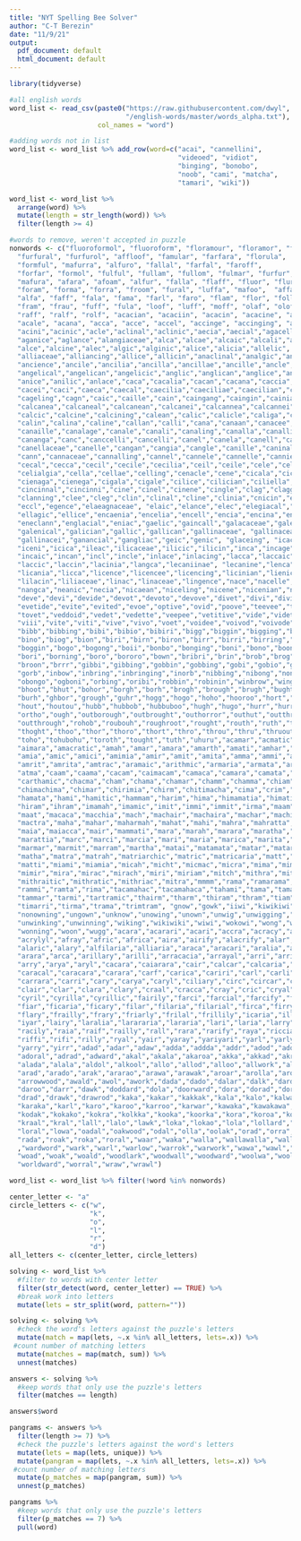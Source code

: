 ```yaml
---
title: "NYT Spelling Bee Solver"
author: "C-T Berezin"
date: "11/9/21"
output:
  pdf_document: default
  html_document: default
---
```


```r
library(tidyverse)
```

```r
#all english words
word_list <- read_csv(paste0("https://raw.githubusercontent.com/dwyl",
                             "/english-words/master/words_alpha.txt"),
                      col_names = "word")

#adding words not in list
word_list <- word_list %>% add_row(word=c("acai", "cannellini",
                                          "videoed", "vidiot",
                                          "binging", "bonobo",
                                          "noob", "cami", "matcha",
                                          "tamari", "wiki"))

word_list <- word_list %>%
  arrange(word) %>% 
  mutate(length = str_length(word)) %>% 
  filter(length >= 4)

#words to remove, weren't accepted in puzzle
nonwords <- c("fluoroformol", "fluoroform", "floramour", "floramor", "formular",
  "furfural", "furfurol", "affloof", "famular", "farfara", "florula",
  "formful", "mafurra", "alfuro", "fallal", "farfal", "faroff",
  "forfar", "formol", "fulful", "fullam", "fullom", "fulmar", "furfur",
  "mafura", "afara", "afoam", "alfur", "falla", "flaff", "fluor", "flurr",
  "foram", "forma", "forra", "froom", "fural", "luffa", "mafoo",  "affa",
  "alfa", "faff", "fala", "fama", "farl", "faro", "flam", "flor", "foll",
  "fram", "frau", "fuff", "fula", "loof", "luff", "moff", "olaf", "olof",
  "raff", "ralf", "rolf", "acacian", "acaciin", "acacin", "acacine", "acaena",
  "acale", "acana", "acca", "acce", "accel", "accinge", "accinging", "acclinal",
  "acini","acinic","acle","aclinal","aclinic","aecia","aecial","agacella",
  "aganice","aglance","alangiaceae","alca","alcae","alcaic","alcali","alcanna",
  "alce","alcine","alec","algic","alginic","alice","alicia","allelic",
  "alliaceae","alliancing","allice","allicin","anaclinal","analgic","ancien",
  "ancience","ancile","ancilia","ancilla","ancillae","ancille","ancle","anelace",
  "angelical","angelican","angelicic","anglic","anglican","anglice","anicca",
  "anice","anilic","anlace","caca","cacalia","cacan","cacana","caccia","cace",
  "cacei","caci","caeca","caecal","caecilia","caeciliae","caecilian","caelian",
  "cageling","cagn","caic","caille","cain","caingang","caingin","cainian","calc",
  "calcanea","calcaneal","calcanean","calcanei","calcannea","calcannei","calci",
  "calcic","calcine","calcining","calean","calic","calicle","caliga","calili",
  "calin","calina","caline","callan","calli","cana","canaan","canacee","canaglia",
  "canaille","canalage","canale","canali","canaling","canalla","canalling","cananaean",
  "cananga","canc","canccelli","cancelli","canel","canela","canell","canella",
  "canellaceae","canelle","cangan","cangia","cangle","canille","caninal","canli",
  "cann","cannaceae","cannalling","cannel","cannele","cannelle","cannie","ceca",
  "cecal","cecca","cecil","cecile","cecilia","ceil","ceile","cele","celia",
  "celialgia","cella","cellae","celling","cenacle","cene","cicala","cicale",
  "cienaga","cienega","cigala","cigale","cilice","cilician","ciliella","cill",
  "cincinnal","cincinni","cine","cinel","cinene","cingle","clag","clagging",
  "clanning","clee","cleg","clin","clinal","cline","clinia","cnicin","ecca","ecce",
  "eccl","egence","elaeagnaceae", "elaic","elance","elec","elegiacal","elianic",
  "ellagic","ellice","encaenia","encelia","encell","encia","encina","encinal","encl",
  "eneclann","englacial","eniac","gaelic","gaincall","galacaceae","galenic",
  "galenical","galician","gallic","gallican","gallinaceae", "gallinacean",
  "gallinacei","ganancial","gangliac","geic","genic", "glaceing", "icacinaceae",
  "iceni","icica","ileac","ilicaceae","ilicic","ilicin","inca","incage","incaging",
  "incaic","incan","incl","incle","inlace","inlacing","lacca","laccaic","laccainic",
  "laccic","laccin","lacinia","langca","lecaniinae", "lecanine","lenca","lencan",
  "licania","licca","licence","licencee","licencing","licinian","lienic","ligeance",
  "lilacin","liliaceae","linac","linaceae","lingence","nace","nacelle","nance",
  "nangca","neanic","necia","nicaean","niceling","nicene","nicenian","nici",
  "deve","devi","devide","devot","devoto","devove","divet","divi","divid","divoto",
  "evetide","evite","evited","evoe","optive","ovid","poove","teevee","totitive",
  "tovet","veddoid","vedet","vedette","veepee","vetitive","vide","vidette",
  "viii","vite","viti","vive","vivo","voet","voidee","voivod","voivode","voodooed",
  "bibb","bibbing","bibi","bibio","bibiri","bigg","biggin","bigging","bing","bini",
  "bino","biog","bion","biri","birn","biron","birr","birri","birring","bobo",
  "boggin","bogo","bogong","boii","bonbo","bonging","boni","bono","boong","borg",
  "bori","borning","boro","bororo","bown","bribri","brin","brob","brog","broo",
  "broon","brrr","gibbi","gibbing","gobbin","gobbing","gobi","gobio","gobo",
  "gorb","inbow","inbring","inbringing","inorb","nibbing","nibong","nonborrowing",
  "obongo","ogboni","orbing","oribi","robbin","robinin","winbrow","wingbow",
  "bhoot","bhut","bohor","borgh","borh","brogh","brough","brugh","bught","buhr",
  "burh","ghbor","grough","guhr","hogg","hogo","hoho","hooroo","hort","hough",
  "hout","houtou","hubb","hubbob","hubbuboo","hugh","hugo","hurr","hurroo","orth",
  "ortho","ough","outborough","outbrought","outhorror","outhut","outthrob",
  "outthrough","rohob","roubouh","roughroot","rought","routh","ruth","thob",
  "thoght","thoo","thor","thoro","thort","thro","throu","thru","thruout","thurt",
  "toho","tohubohu","toroth","tought","tuth","uhuru","acamar","acmatic","acmic",
  "aimara","amacratic","amah","amar","amara","amarth","amati","amhar","amharic",
  "amia","amic","amici","amimia","amir","amit","amita","amma","ammi","amra",
  "amrit","amrita","amtrac","aramaic","arithmic","armaria","armata","armit",
  "atma","caam","caama","cacam","caimacam","camaca","camara","camata","cariama",
  "carthamic","chacma","cham","chama","chamar","chamm","chamma","chiam",
  "chimachima","chimar","chirimia","chirm","chitimacha","cima","crim","hamacratic",
  "hamata","hami","hamitic","hammam","harim","hima","himamatia","himati","himatia",
  "hiram","ihram","imamah","imamic","imit","immi","immit","irma","maam","maar",
  "maat","macaca","macchia","mach","machair","machaira","machar","machi","macram",
  "mactra","maha","mahar","maharmah","mahat","mahi","mahra","mahratta","mahri",
  "maia","maiacca","mair","mammati","mara","marah","marara","maratha","marathi",
  "marattia","marc","marci","marcia","mari","maria","marica","marita","mariti",
  "marmar","marmit","marram","martha","matai","matamata","matar","matara",
  "matha","matra","matrah","matriarchic","matric","matricaria","matt","matta",
  "matti","miami","miamia","micah","micht","micmac","micra","mima","mimi",
  "mimir","mira","mirac","mirach","miri","miriam","mitch","mithra","mithraic",
  "mithraitic","mithratic","mithriac","mitra","mmmm","rama","ramarama","rami",
  "rammi","ramta","rima","tacamahac","tacamahaca","tahami","tama","tamara",
  "tammar","tarmi","tartramic","thairm","tharm","thiram","thram","tiam","timar",
  "timarri","tirma","trama","trimtram", "gnow","gowk","iiwi","kiwikiwi",
  "nonowning","ungown","unknow","unowing","unown","unwig","unwigging","unwink",
  "unwinking","unwinning","wiking","wikiwiki","wiwi","wokowi","wong","woning",
  "wonning","woon","wugg","acara","acarari","acari","accra","acracy","acryl",
  "acrylyl","afray","afric","africa","aira","airify","alacrify","alar","alaria",
  "alaric","alary","alfilaria","alliaria","araca","aracari","aralia","arar",
  "arara","arca","arillary","arilli","arracacia","arrayal","arri","arricci",
  "arry","arya","aryl","cacara","caiarara","cair","calcar","calcaria","cara",
  "caracal","caracara","carara","carf","carica","cariri","carl","carli","carr",
  "carrara","carri","cary","carya","caryl","ciliary","circ","circar","cirl",
  "clair","clar","clara","clary","craal","cracca","cray","cric","cryal","cyclar",
  "cyril","cyrilla","cyrillic","fairily","farci","farcial","farcify","farcy",
  "fiar","ficaria","ficary","filar","filaria","filarial","firca","firry","firy",
  "flary","frailly","frary","friarly","frilal","frillily","icaria","illyric",
  "iyar","lairy","laralia","larararia","lararia","lari","laria","larry","lyra",
  "racily","raia","raif","railly","rall","rara","rarify","raya","riccia","ricrac",
  "riffi","rifi","rilly","ryal","yair","yaray","yariyari","yarl","yarly","yarr",
  "yarry","yirr","adad","adar","adaw","adda","addda","addr","adod","ador",
  "adoral","adrad","adward","akal","akala","akaroa","akka","akkad","akra",
  "alada","alala","aldol","alkool","allo","allod","alloo","allwork","alod","alow",
  "arad","arado","arak","ararao","arawa","arawak","aroar","arolla","arow",
  "arrowwood","awald","awol","awork","dada","dado","dalar","dalk","dard","dardaol",
  "daroo","darr","dawk","doddard","dola","doorward","dora","dorad","dorado",
  "drad","drawk","drawrod","kaka","kakar","kakkak","kala","kalo","kalwar",
  "karaka","karl","karo","karoo","karroo","karwar","kawaka","kawakawa","koda",
  "kodak","kokako","kokra","kolkka","kooka","koorka","kora","koroa","korwa",
  "kraal","kral","lall","lalo","lawk","loka","lokao","lola","lollard","lora",
  "loral","lowa","oadal","oakwood","odal","olla","oolak","orad","orra","raad",
  "rada","roak","roka","roral","waar","waka","walla","wallawalla","wallwork"
  ,"wardword","wark","warl","warlow","warrok","warwork","wawa","wawl","wloka",
  "woad","woak","woald","woodlark","woodwall","woodward","woolwa","woolward",
  "worldward","worral","wraw","wrawl")     

word_list <- word_list %>% filter(!word %in% nonwords)
```

```r
center_letter <- "a"
circle_letters <- c("w",
                    "k",
                    "o",
                    "l",
                    "r",
                    "d")
all_letters <- c(center_letter, circle_letters)
```

```r
solving <- word_list %>%
  #filter to words with center letter
  filter(str_detect(word, center_letter) == TRUE) %>% 
  #break work into letters
  mutate(lets = str_split(word, pattern=""))

solving <- solving %>%
  #check the word's letters against the puzzle's letters
  mutate(match = map(lets, ~.x %in% all_letters, lets=.x)) %>%
 #count number of matching letters
  mutate(matches = map(match, sum)) %>% 
  unnest(matches)

answers <- solving %>%
  #keep words that only use the puzzle's letters
  filter(matches == length)

answers$word
```

```r
pangrams <- answers %>%
  filter(length >= 7) %>% 
  #check the puzzle's letters against the word's letters
  mutate(lets = map(lets, unique)) %>% 
  mutate(pangram = map(lets, ~.x %in% all_letters, lets=.x)) %>%
 #count number of matching letters
  mutate(p_matches = map(pangram, sum)) %>% 
  unnest(p_matches)

pangrams %>%
  #keep words that only use the puzzle's letters
  filter(p_matches == 7) %>%
  pull(word)
```
